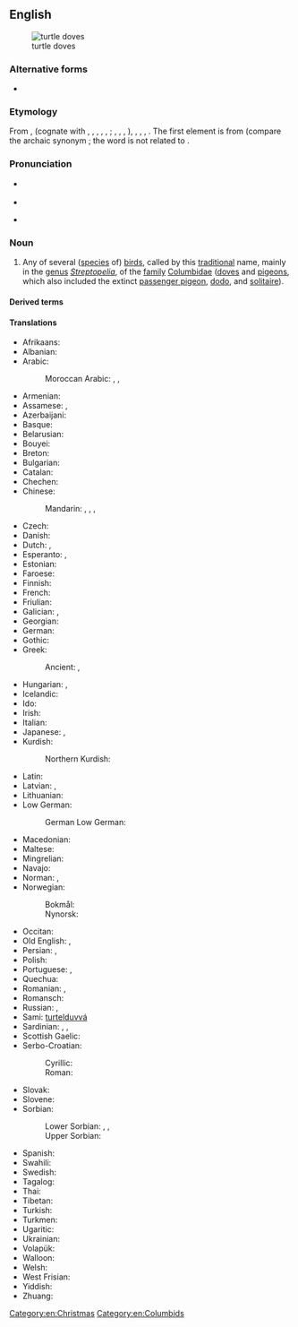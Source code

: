 {{also|turtledove|turtle-dove}}
==English==
{{wikipedia}}
{{wikispecies|Streptopelia}}
[[File:European Turtle Dove (Streptopelia turtur).jpg|thumb|turtle doves]]

===Alternative forms===
* {{alt|en|turtle-dove|turtledove}}

===Etymology===
From {{inh|en|enm|turtildove}}, {{m|enm|turteldoufe}} (cognate with {{cog|goh|turtultūba}}, {{m|goh|turtulatūba}}, {{m|goh|turtiltūba}}, {{cog|gmh|turteltūbe}}, {{m|gmh|türteltūbe}}, {{cog|de|Turteltaube}}; {{cog|nds-de|Turtelduuv}}, {{cog|nl|tortelduif}}, {{cog|fo|turtildúgva}}, {{cog|is|turtildúfa}}), {{cog|da|turteldue}}, {{cog|nb|turteldue}}, {{cog|nn|turteldue}}, {{cog|sv|turturduva}}. The first element is from {{der|en|la|turtur|t=turtledove}} (compare the archaic synonym {{m|en|turtle#Etymology 2|turtle²}}; the word is not related to {{m|en|turtle#Etymology 1|turtle¹|t=reptile with a shell}}.

===Pronunciation===
* {{a|UK}} {{IPA|en|/ˈtɜːtəldʌv/|nocount=1}}
* {{audio|en|LL-Q1860 (eng)-Vealhurl-turtle dove.wav|Audio (UK)}}
* {{a|US}} {{IPA|en|/ˈtɝtəldʌv/|nocount=1}}

===Noun===
{{en-noun}}

# Any of several ([[species]] of) [[bird]]s, called by this [[traditional]] name, mainly in the [[genus]] ''[[Streptopelia]]'', of the [[family]] [[Columbidae]] ([[dove]]s and [[pigeon]]s, which also included the extinct [[passenger pigeon]], [[dodo]], and [[solitaire]]).

====Derived terms====
{{der4|en
|Adamawa turtle dove
|Australian turtle dove
|Cape turtle dove
|dusky turtle dove
|Eurasian turtle dove
|European turtle dove
|laughing turtle dove
|Malagasy turtle dove
|Oriental turtle dove
|red turtle dove
|rufous turtle dove
|spotted turtle dove
}}

====Translations====
{{trans-top|bird in the genus ''Streptopelia''}}
* Afrikaans: {{t|af|tortelduif}}
* Albanian: {{t|sq|turtulli}}
* Arabic: {{t|ar|تُرْغُلَّة|f}}
*: Moroccan Arabic: {{t|ary|ڭْريڭر|m|tr=grigər}}, {{t|ary|ڭْريڭْرة|tr=grigra}} {{q|female}}, {{t|ary|دْكر لْله|m|tr=dkər lləh}} {{q|meaning "call God", from its song}}
* Armenian: {{t+|hy|տատրակ}}
* Assamese: {{t|as|কুপতি}}, {{t|as|কপৌ}}
* Azerbaijani: {{t|az|qumru}}
* Basque: {{t|eu|usapal}}
* Belarusian: {{t|be|турка́ўка|f}}
* Bouyei: {{t|pcc|rograul}}
* Breton: {{t|br|turzhunell voutin}}
* Bulgarian: {{t|bg|гургули́ца|f}}
* Catalan: {{t+|ca|tórtora|f}}
* Chechen: {{t|ce|къор-кхокха}}
* Chinese:
*: Mandarin: {{t+|zh|斑鳩}}, {{t+|zh|斑鸠|tr=bānjiū}}, {{t|zh|歐斑鳩}}, {{t|zh|欧斑鸠|tr=ōubānjiū}}
* Czech: {{t+|cs|hrdlička|f}}
* Danish: {{t+|da|turteldue|c}}
* Dutch: {{t+|nl|tortelduif|f|m}}, {{t+|nl|tortel|f|m}}
* Esperanto: {{t+|eo|turto}}, {{t|eo|turtino}} {{q|female}}
* Estonian: {{t|et|turteltuvi}}
* Faroese: {{t|fo|turtildúgva|f}}
* Finnish: {{t+|fi|turturikyyhky}}
* French: {{t+|fr|tourterelle|f}}
* Friulian: {{t|fur|tortorele|f}}
* Galician: {{t+|gl|rula común|f}}, {{t|gl|rula|f}}
* Georgian: {{t|ka|გვრიტი}}
* German: {{t+|de|Turteltaube|f}}
* Gothic: {{t|got|𐌷𐍂𐌰𐌹𐍅𐌰𐌳𐌿𐌱𐍉|f}}
* Greek: {{t|el|τριγόνι|n}}
*: Ancient: {{t|grc|τρυγών|f}}, {{t|grc|τρυγόνιον|n}} {{q|diminutive}}
* Hungarian: {{t+|hu|vadgerle}}, {{t+|hu|gerle}}
* Icelandic: {{t+|is|turtildúfa|f}}
* Ido: {{t+|io|turturo}}
* Irish: {{t|ga|fearán|m}}
* Italian: {{t+|it|tortora|f}}
* Japanese: {{t|ja|山鳩|tr=[[ヤマバト]], yamabato}}, {{t|ja|子雉鳩|tr=[[コキジバト]], kokijibato}}
* Kurdish:
*: Northern Kurdish: {{t+|kmr|qumrî|f}}
* Latin: {{t|la|turtur|m|f}}
* Latvian: {{t|lv|parastā ūbele}}, {{t|lv|ūbele}}
* Lithuanian: {{t+|lt|purplelis|m}}
* Low German:
*: German Low German: {{t|nds|Turtelduuv|f}}
{{trans-mid}}
* Macedonian: {{t|mk|грлица|f}}
* Maltese: {{t|mt|gamiema}}
* Mingrelian: {{t|xmf|ტურტურუე}}
* Navajo: {{t|nv|hasbídí}}
* Norman: {{t|nrf|d'mié-pigeon|m}} {{q|Jersey}}, {{t|nrf|p'tit pigeon d'France|m}} {{q|Jersey}}
* Norwegian:
*: Bokmål: {{t|nb|turteldue|m|f}}
*: Nynorsk: {{t|nb|turteldue|f}}
* Occitan: {{t|oc|tortora|f}}
* Old English: {{t|ang|turtle|f}}, {{t|ang|turtla|m}} {{q|male}}
* Persian: {{t+|fa|یمام|tr=yamām}}, {{t+|fa|قمری|tr=qomrī}}
* Polish: {{t+|pl|turkawka|f}}
* Portuguese: {{t+|pt|rola|f}}, {{t|pt|rôla|f}} {{q|obsolete spelling}}
* Quechua: {{t+|qu|urpi}}
* Romanian: {{t+|ro|turturică|f}}, {{t+|ro|turturea|f}}
* Romansch: {{t|rm|turturella|f}}
* Russian: {{t+|ru|го́рлица|f}}, {{t+|ru|го́рлинка|f}}
* Sami: [[turtelduvvá]]
* Sardinian: {{t|sc|trùtture}}, {{t|sc|trùtturi}}, {{t|sc|truvamassaju}}
* Scottish Gaelic: {{t|gd|calman-tùchan|m}}
* Serbo-Croatian:
*: Cyrillic: {{t|sh|грлица|f}}
*: Roman: {{t+|sh|grlica|f}}
* Slovak: {{t+|sk|hrdlička|f}}
* Slovene: {{t+|sl|grlica|f}}
* Sorbian:
*: Lower Sorbian: {{t|dsb|marijank|m}}, {{t|dsb|marjank|m}}, {{t|dsb|tujawka|f}}
*: Upper Sorbian: {{t|hsb|tujawka|f}}
* Spanish: {{t+|es|tórtola|f}}
* Swahili: {{t+|sw|hua}}
* Swedish: {{t+|sv|turturduva|c}}
* Tagalog: {{t|tl|lapati}}
* Thai: {{t-needed|th}}
* Tibetan: {{t-needed|bo}}
* Turkish: {{t+|tr|üveyik}}
* Turkmen: {{t|tk|gumry}}
* Ugaritic: {{t|uga|𐎚𐎗}}
* Ukrainian: {{t|uk|го́рлиця|f}}
* Volapük: {{t+|vo|turturapijun}}
* Walloon: {{t+|wa|toûtrale|f}}
* Welsh: {{t|cy|turtur|f}}
* West Frisian: {{t|fy|toarteldo|c}}
* Yiddish: {{t|yi|טערקלטויב|f}}
* Zhuang: {{t|za|roegraeu}}
{{trans-bottom}}

[[Category:en:Christmas]]
[[Category:en:Columbids]]